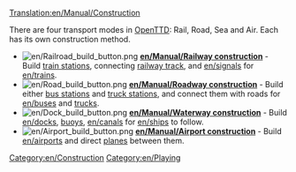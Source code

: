 [[Translation:en/Manual/Construction]]
{{en/Table of contents}}

There are four transport modes in [[en/Manual/OpenTTD|OpenTTD]]: Rail, Road, Sea and Air. Each has its own construction method.


*[[File:en/Railroad build button.png]] '''[[en/Manual/Railway construction]]''' - Build [[en/Manual/Railway station|train stations]], connecting [[en/Manual/Building tracks|railway track]], and [[en/signals]] for [[en/trains]].
*[[File:en/Road build button.png]] '''[[en/Manual/Roadway construction]]''' - Build either [[en/Manual/Loading Bays#Bus Loading Bay|bus stations]] and [[en/Manual/Loading Bays#Lorry Loading Bay|truck stations]], and connect them with roads for [[en/buses]] and [[en/Manual/Road vehicles|trucks]].
*[[File:en/Dock build button.png]] '''[[en/Manual/Waterway construction]]''' - Build [[en/docks]], [[en/waypoints|buoys]], [[en/canals]] for [[en/ships]] to follow.
*[[File:en/Airport build button.png]] '''[[en/Manual/Airport construction]]''' - Build [[en/airports]] and direct [[en/Manual/Aircraft|planes]] between them.

[[Category:en/Construction]]
[[Category:en/Playing]]